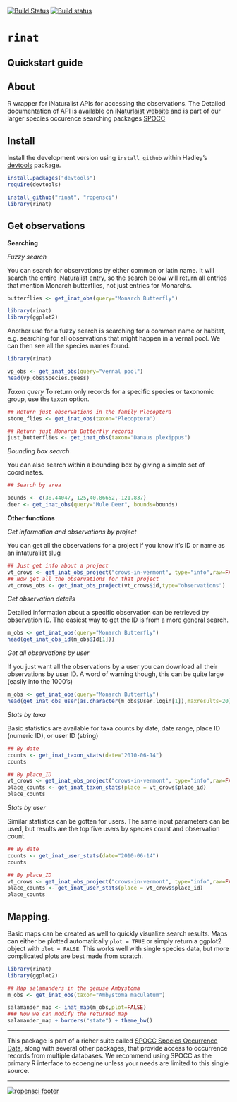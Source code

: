 [![Build Status](https://api.travis-ci.org/ropensci/rinat.png)](https://travis-ci.org/ropensci/rinat)
[![Build status](https://ci.appveyor.com/api/projects/status/gv7s9um107bep4na/branch/master)](https://ci.appveyor.com/project/sckott/rinat/branch/master)

# `rinat`


## Quickstart guide


## About
R wrapper for iNaturalist APIs for accessing the observations. The Detailed documentation of API is available on [iNaturlaist website](http://www.inaturalist.org/pages/api+reference) and is part of our larger species occurence searching packages [SPOCC](http://github.com/ropensci/spocc)


## Install

Install the development version using `install_github` within Hadley's [devtools](https://github.com/hadley/devtools) package.

```r
install.packages("devtools")
require(devtools)

install_github("rinat", "ropensci")
library(rinat)

```


## Get observations

__Searching__

_Fuzzy search_

You can search for observations by either common or latin name.  It will search the entire iNaturalist entry, so the search below will return all entries that mention Monarch butterflies, not just entries for Monarchs.

```r
butterflies <- get_inat_obs(query="Monarch Butterfly")
```



```r
library(rinat)
library(ggplot2)

```


Another use for a fuzzy search is searching for a common name or habitat, e.g. searching for all observations that might happen in a vernal pool.  We can then see all the species names found.
```r
library(rinat)

vp_obs <- get_inat_obs(query="vernal pool")
head(vp_obs$Species.guess)
```


_Taxon query_
To return only records for a specific species or taxonomic group, use the taxon option.

```r
## Return just observations in the family Plecoptera
stone_flies <- get_inat_obs(taxon="Plecoptera")

## Return just Monarch Butterfly records
just_butterflies <- get_inat_obs(taxon="Danaus plexippus")
```


_Bounding box search_

You can also search within a bounding box by giving a simple set of coordinates.

```r
## Search by area

bounds <- c(38.44047,-125,40.86652,-121.837)
deer <- get_inat_obs(query="Mule Deer", bounds=bounds)
```

__Other functions__



_Get information and observations by project_

You can get all the observations for a project if you know it's ID or name as an intaturalist slug

```r
## Just get info about a project
vt_crows <- get_inat_obs_project("crows-in-vermont", type="info",raw=FALSE)
## Now get all the observations for that project
vt_crows_obs <- get_inat_obs_project(vt_crows$id,type="observations")
```



_Get observation details_

Detailed information about a specific observation can be retrieved by observation ID.  The easiest way to get the ID is from a more general search.

```r
m_obs <- get_inat_obs(query="Monarch Butterfly")
head(get_inat_obs_id(m_obs$Id[1]))
```

_Get all observations by user_

If you just want all the observations by a user you can download all their observations by user ID.  A word of warning though, this can be quite large (easily into the 1000's)

```r
m_obs <- get_inat_obs(query="Monarch Butterfly")
head(get_inat_obs_user(as.character(m_obs$User.login[1]),maxresults=20))[,1:5]
```

_Stats by taxa_

Basic statistics are available for taxa counts by date, date range, place ID (numeric ID), or user ID (string)

```r
## By date
counts <- get_inat_taxon_stats(date="2010-06-14")
counts

## By place_ID
vt_crows <- get_inat_obs_project("crows-in-vermont", type="info",raw=FALSE)
place_counts <- get_inat_taxon_stats(place = vt_crows$place_id)
place_counts
```

_Stats by user_

Similar statistics can be gotten for users.  The same input parameters can be used, but results are the top five users by species count and observation count.

```r
## By date
counts <- get_inat_user_stats(date="2010-06-14")
counts

## By place_ID
vt_crows <- get_inat_obs_project("crows-in-vermont", type="info",raw=FALSE)
place_counts <- get_inat_user_stats(place = vt_crows$place_id)
place_counts
```

## Mapping.

Basic maps can be created as well to quickly visualize search results.  Maps can either be plotted automatically `plot = TRUE` or simply return a ggplot2 object with `plot = FALSE`.  This works well with single species data, but more complicated plots are best made from scratch.

```r
library(rinat)
library(ggplot2)

## Map salamanders in the genuse Ambystoma
m_obs <- get_inat_obs(taxon="Ambystoma maculatum")

salamander_map <- inat_map(m_obs,plot=FALSE)
### Now we can modify the returned map
salamander_map + borders("state") + theme_bw()

```

---
  
This package is part of a richer suite called [SPOCC Species Occurrence Data](https://github.com/ropensci/spocc), along with several other packages, that provide access to occurrence records from multiple databases. We recommend using SPOCC as the primary R interface to ecoengine unless your needs are limited to this single source.    

---

[![ropensci footer](http://ropensci.org/public_images/github_footer.png)](http://ropensci.org)

